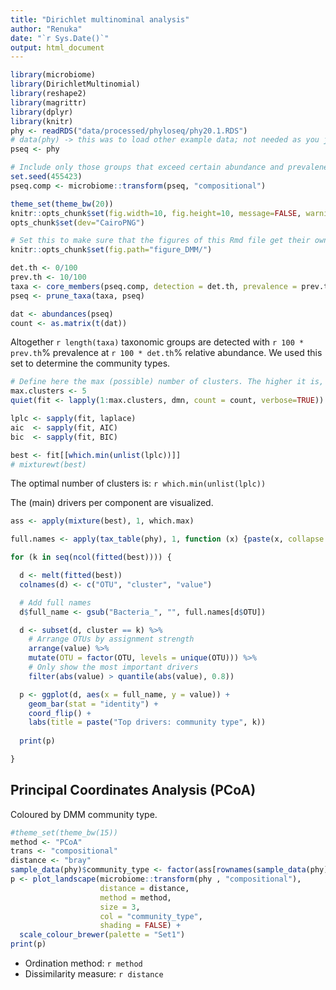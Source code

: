 ```yaml
---
title: "Dirichlet multinominal analysis"
author: "Renuka"
date: "`r Sys.Date()`"
output: html_document
---
```




```r
library(microbiome)
library(DirichletMultinomial)
library(reshape2)
library(magrittr)
library(dplyr)
library(knitr)
phy <- readRDS("data/processed/phyloseq/phy20.1.RDS")
# data(phy) -> this was to load other example data; not needed as you just loaded phy above
pseq <- phy

# Include only those groups that exceed certain abundance and prevalenec
set.seed(455423)
pseq.comp <- microbiome::transform(pseq, "compositional")

theme_set(theme_bw(20))
knitr::opts_chunk$set(fig.width=10, fig.height=10, message=FALSE, warning=FALSE)
opts_chunk$set(dev="CairoPNG")

# Set this to make sure that the figures of this Rmd file get their own name
knitr::opts_chunk$set(fig.path="figure_DMM/")

det.th <- 0/100
prev.th <- 10/100
taxa <- core_members(pseq.comp, detection = det.th, prevalence = prev.th)
pseq <- prune_taxa(taxa, pseq)

dat <- abundances(pseq)
count <- as.matrix(t(dat))
```

Altogether `r length(taxa)` taxonomic groups are detected with `r 100 * prev.th`% prevalence at `r 100 * det.th`% relative abundance. We used this set to determine the community types.




```r
# Define here the max (possible) number of clusters. The higher it is, the slower the computing.
max.clusters <- 5
quiet(fit <- lapply(1:max.clusters, dmn, count = count, verbose=TRUE))

lplc <- sapply(fit, laplace) 
aic  <- sapply(fit, AIC) 
bic  <- sapply(fit, BIC)

best <- fit[[which.min(unlist(lplc))]]
# mixturewt(best)
```

The optimal number of clusters is: `r which.min(unlist(lplc))`

The (main) drivers per component are visualized.


```r
ass <- apply(mixture(best), 1, which.max)

full.names <- apply(tax_table(phy), 1, function (x) {paste(x, collapse = "_")})

for (k in seq(ncol(fitted(best)))) {

  d <- melt(fitted(best))
  colnames(d) <- c("OTU", "cluster", "value")

  # Add full names
  d$full_name <- gsub("Bacteria_", "", full.names[d$OTU])

  d <- subset(d, cluster == k) %>%
    # Arrange OTUs by assignment strength
    arrange(value) %>%
    mutate(OTU = factor(OTU, levels = unique(OTU))) %>%
    # Only show the most important drivers
    filter(abs(value) > quantile(abs(value), 0.8))     

  p <- ggplot(d, aes(x = full_name, y = value)) +
    geom_bar(stat = "identity") +
    coord_flip() +
    labs(title = paste("Top drivers: community type", k))
    
  print(p)

}  
```





## Principal Coordinates Analysis (PCoA)

Coloured by DMM community type.


```r
#theme_set(theme_bw(15))
method <- "PCoA"
trans <- "compositional"
distance <- "bray"
sample_data(phy)$community_type <- factor(ass[rownames(sample_data(phy))])
p <- plot_landscape(microbiome::transform(phy , "compositional"),
                    distance = distance,
                    method = method,
                    size = 3,
                    col = "community_type",
                    shading = FALSE) +
  scale_colour_brewer(palette = "Set1")		    
print(p)
```

* Ordination method: `r method`
* Dissimilarity measure: `r distance`
